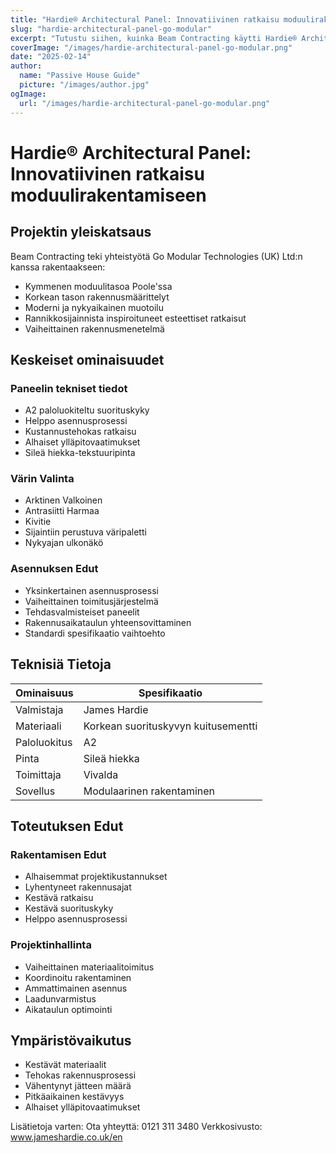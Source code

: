```yaml
---
title: "Hardie® Architectural Panel: Innovatiivinen ratkaisu moduulirakentamiseen"
slug: "hardie-architectural-panel-go-modular"
excerpt: "Tutustu siihen, kuinka Beam Contracting käytti Hardie® Architectural Panelia innovatiivisessa moduulitasoprojektissaan Poole'ssa, tarjoten paloturvallisuutta ja kestävyysetuja."
coverImage: "/images/hardie-architectural-panel-go-modular.png"
date: "2025-02-14"
author:
  name: "Passive House Guide"
  picture: "/images/author.jpg"
ogImage:
  url: "/images/hardie-architectural-panel-go-modular.png"
---
```


# Hardie® Architectural Panel: Innovatiivinen ratkaisu moduulirakentamiseen

## Projektin yleiskatsaus

Beam Contracting teki yhteistyötä Go Modular Technologies (UK) Ltd:n kanssa rakentaakseen:

- Kymmenen moduulitasoa Poole'ssa
- Korkean tason rakennusmäärittelyt
- Moderni ja nykyaikainen muotoilu
- Rannikkosijainnista inspiroituneet esteettiset ratkaisut
- Vaiheittainen rakennusmenetelmä

## Keskeiset ominaisuudet

### Paneelin tekniset tiedot
- A2 paloluokiteltu suorituskyky
- Helppo asennusprosessi
- Kustannustehokas ratkaisu
- Alhaiset ylläpitovaatimukset
- Sileä hiekka-tekstuuripinta

### Värin Valinta
- Arktinen Valkoinen
- Antrasiitti Harmaa
- Kivitie
- Sijaintiin perustuva väripaletti
- Nykyajan ulkonäkö

### Asennuksen Edut
- Yksinkertainen asennusprosessi
- Vaiheittainen toimitusjärjestelmä
- Tehdasvalmisteiset paneelit
- Rakennusaikataulun yhteensovittaminen
- Standardi spesifikaatio vaihtoehto

## Teknisiä Tietoja

| Ominaisuus | Spesifikaatio |
|------------|---------------|
| Valmistaja | James Hardie |
| Materiaali | Korkean suorituskyvyn kuitusementti |
| Paloluokitus | A2 |
| Pinta | Sileä hiekka |
| Toimittaja | Vivalda |
| Sovellus | Modulaarinen rakentaminen |

## Toteutuksen Edut

### Rakentamisen Edut
- Alhaisemmat projektikustannukset
- Lyhentyneet rakennusajat
- Kestävä ratkaisu
- Kestävä suorituskyky
- Helppo asennusprosessi

### Projektinhallinta
- Vaiheittainen materiaalitoimitus
- Koordinoitu rakentaminen
- Ammattimainen asennus
- Laadunvarmistus
- Aikataulun optimointi

## Ympäristövaikutus

- Kestävät materiaalit
- Tehokas rakennusprosessi
- Vähentynyt jätteen määrä
- Pitkäaikainen kestävyys
- Alhaiset ylläpitovaatimukset

Lisätietoja varten:
Ota yhteyttä: 0121 311 3480
Verkkosivusto: www.jameshardie.co.uk/en
